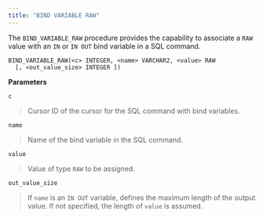 ```yaml
---
title: "BIND VARIABLE RAW"
---
```


The `BIND_VARIABLE_RAW` procedure provides the capability to associate a `RAW` value with an `IN` or `IN OUT` bind variable in a SQL command.

```text
BIND_VARIABLE_RAW(<c> INTEGER, <name> VARCHAR2, <value> RAW
  [, <out_value_size> INTEGER ])
```

**Parameters**

`c`

> Cursor ID of the cursor for the SQL command with bind variables.

`name`

> Name of the bind variable in the SQL command.

`value`

> Value of type `RAW` to be assigned.

`out_value_size`

> If `name` is an `IN OUT` variable, defines the maximum length of the output value. If not specified, the length of `value` is assumed.
